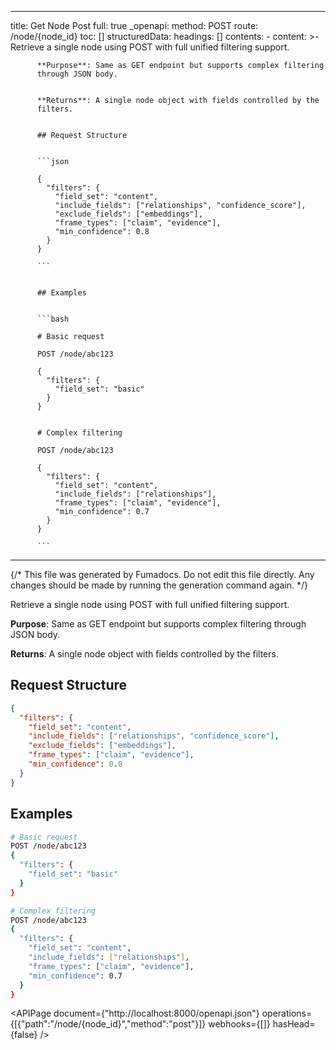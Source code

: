 <!-- AUTO-GENERATED: fumadocs-openapi (safe to overwrite) -->

---
title: Get Node Post
full: true
_openapi:
  method: POST
  route: /node/{node_id}
  toc: []
  structuredData:
    headings: []
    contents:
      - content: >-
          Retrieve a single node using POST with full unified filtering support.


          **Purpose**: Same as GET endpoint but supports complex filtering
          through JSON body.


          **Returns**: A single node object with fields controlled by the
          filters.


          ## Request Structure


          ```json

          {
            "filters": {
              "field_set": "content",
              "include_fields": ["relationships", "confidence_score"],
              "exclude_fields": ["embeddings"],
              "frame_types": ["claim", "evidence"],
              "min_confidence": 0.8
            }
          }

          ```


          ## Examples


          ```bash

          # Basic request

          POST /node/abc123

          {
            "filters": {
              "field_set": "basic"
            }
          }


          # Complex filtering

          POST /node/abc123

          {
            "filters": {
              "field_set": "content",
              "include_fields": ["relationships"],
              "frame_types": ["claim", "evidence"],
              "min_confidence": 0.7
            }
          }

          ```
---

{/* This file was generated by Fumadocs. Do not edit this file directly. Any changes should be made by running the generation command again. */}

Retrieve a single node using POST with full unified filtering support.

**Purpose**: Same as GET endpoint but supports complex filtering through JSON body.

**Returns**: A single node object with fields controlled by the filters.

## Request Structure

```json
{
  "filters": {
    "field_set": "content",
    "include_fields": ["relationships", "confidence_score"],
    "exclude_fields": ["embeddings"],
    "frame_types": ["claim", "evidence"],
    "min_confidence": 0.8
  }
}
```

## Examples

```bash
# Basic request
POST /node/abc123
{
  "filters": {
    "field_set": "basic"
  }
}

# Complex filtering
POST /node/abc123
{
  "filters": {
    "field_set": "content",
    "include_fields": ["relationships"],
    "frame_types": ["claim", "evidence"],
    "min_confidence": 0.7
  }
}
```

<APIPage document={"http://localhost:8000/openapi.json"} operations={[{"path":"/node/{node_id}","method":"post"}]} webhooks={[]} hasHead={false} />